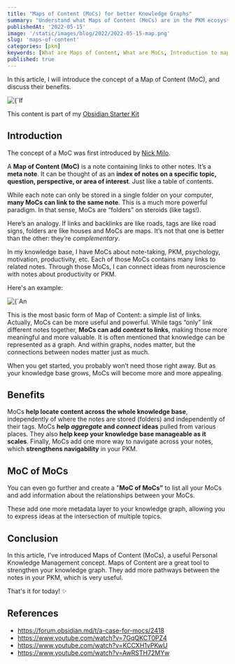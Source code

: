 ```yaml
---
title: "Maps of Content (MoCs) for better Knowledge Graphs"
summary: "Understand what Maps of Content (MoCs) are in the PKM ecosystem. Discover why they are useful and how they can help strengthen your knowledge graph"
publishedAt: '2022-05-15'
image: '/static/images/blog/2022/2022-05-15-map.png'
slug: 'maps-of-content'
categories: [pkm]
keywords: [What are Maps of Content, What are MoCs, Introduction to maps of content, pkm, personal knowledge management, note-taking]
published: true
---
```


In this article, I will introduce the concept of a Map of Content (MoC), and discuss their benefits.

<BlogPostCenteredContent>
  <Image
    alt={`If links and backlinks are like roads, tags are like road signs, folders are like houses and MoCs are maps
. Picture courtesy of Andy Wang: https://unsplash.com/@space_launch_system`}
    src={`/static/images/blog/2022/2022-05-15-map.png`}
    width={987}
    height={740}
    priority
  />
</BlogPostCenteredContent>

This content is part of my [Obsidian Starter Kit](https://developassion.gumroad.com/l/obsidian-starter-kit)

## Introduction
The concept of a MoC was first introduced by [Nick Milo](https://twitter.com/NickMilo).

A **Map of Content (MoC)** is a note containing links to other notes. It’s a **meta note**. It can be thought of as an **index of notes on a specific topic, question, perspective, or area of interest**. Just like a table of contents.

While each note can only be stored in a single folder on your computer, **many MoCs can link to the same note**. This is a much more powerful paradigm. In that sense, MoCs are “folders” on steroids (like tags!).

Here’s an analogy. If links and backlinks are like roads, tags are like road signs, folders are like houses and MoCs are maps. It’s not that one is better than the other: they’re _complementary_.

In my knowledge base, I have MoCs about note-taking, PKM, psychology, motivation, productivity, etc. Each of those MoCs contains many links to related notes. Through those MoCs, I can connect ideas from neuroscience with notes about productivity or PKM.

Here's an example:

<BlogPostCenteredContent>
  <Image
    alt={`An example of MoC`}
    src={`/static/images/blog/2022/2022-05-15-moc.png`}
    width={314}
    height={403}
    priority
  />
</BlogPostCenteredContent>

This is the most basic form of Map of Content: a simple list of links. Actually, MoCs can be more useful and powerful. While tags “only” link different notes together, **MoCs can add _context_ to links**, making those more meaningful and more valuable. It is often mentioned that knowledge can be represented as a graph. And within graphs, nodes matter, but the connections between nodes matter just as much.

When you get started, you probably won’t need those right away. But as your knowledge base grows, MoCs will become more and more appealing.

## Benefits
MoCs **help locate content across the whole knowledge base**, independently of where the notes are stored (folders) and independently of their tags. MoCs **help _aggregate_ and _connect_ ideas** pulled from various places. They also **help keep your knowledge base manageable as it scales**. Finally, MoCs add one more way to navigate across your notes, which **strengthens navigability** in your PKM.

## MoC of MoCs
You can even go further and create a "**MoC of MoCs”** to list all your MoCs and add information about the relationships between your MoCs.

These add one more metadata layer to your knowledge graph, allowing you to express ideas at the intersection of multiple topics.

## Conclusion
In this article, I've introduced Maps of Content (MoCs), a useful Personal Knowledge Management concept. Maps of Content are a great tool to strengthen your knowledge graph. They add more pathways between the notes in your PKM, which is very useful.

That's it for today! ✨

## References
- https://forum.obsidian.md/t/a-case-for-mocs/2418
- https://www.youtube.com/watch?v=7GqQKCT0PZ4
- https://www.youtube.com/watch?v=KCCXH1vPKwU
- https://www.youtube.com/watch?v=AwRSTH72MYw

<PKMSignature />

